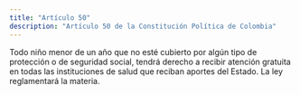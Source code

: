 ```yaml
---
title: "Artículo 50"
description: "Artículo 50 de la Constitución Política de Colombia"
---
```


Todo niño menor de un año que
no esté cubierto por algún tipo de protección o de
seguridad social, tendrá derecho a recibir atención
gratuita en todas las instituciones de salud que reciban aportes del Estado. La ley reglamentará la
materia. 